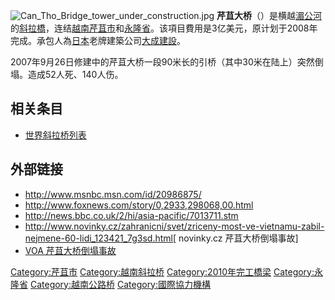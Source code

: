 {{Infobox Bridge
|bridge_name=芹苴大橋
{{lang|vi|Cầu Cần Thơ}}
|image= CanThoBridge.jpg
|caption= 
|official_name= 
|also_known_as= 
|carries= 
|crosses= [[湄公河|湄公河]]
|locale= [[越南|越南]][[芹苴|芹苴]]
|maint= 
|id= 
|design= [[斜拉橋|斜拉橋]]
|mainspan= {{convert|550|m|ft|0}}
|length= {{convert|2750|m|ft|0}}, {{convert|15850|m|ft|0}} include approach ramps
|width= {{convert|23.1|m|ft|0}}
|height = {{convert|171.3|m|ft|0}}
|clearance= {{convert|39|m|ft|0}}
|begin   = {{Start date|2004|09|25}}
|open= {{Start date|2010|04|24}}
|closed= 
|toll= 
|map_cue= 
|map_image= 
|map_text= 
|map_width= 
|coordinates= {{coord|10|01|46|N|105|48|21|E|region:VN-48_type:landmark}}
}}
[[File:Can_Tho_Bridge_tower_under_construction.jpg|thumb]]
'''芹苴大桥'''（{{vie|qn=Cầu Cần Thơ|hn=梂芹苴}}）是横越[[湄公河|湄公河]]的[[斜拉橋|斜拉橋]]，连结[[越南|越南]][[芹苴市|芹苴市]]和[[永隆省|永隆省]]。该項目費用是3亿美元，原计划于2008年完成。承包人為[[日本|日本]]老牌建築公司[[大成建設|大成建設]]。

2007年9月26日修建中的芹苴大桥一段90米长的引桥（其中30米在陆上）突然倒塌。造成52人死、140人伤。

==相关条目==
* [[世界斜拉桥列表|世界斜拉桥列表]]

==外部链接==
*http://www.msnbc.msn.com/id/20986875/ {{Wayback|url=http://www.msnbc.msn.com/id/20986875/ |date=20121021201711 }}
*http://www.foxnews.com/story/0,2933,298068,00.html {{Wayback|url=http://www.foxnews.com/story/0,2933,298068,00.html |date=20121018032546 }}
*http://news.bbc.co.uk/2/hi/asia-pacific/7013711.stm {{Wayback|url=http://news.bbc.co.uk/2/hi/asia-pacific/7013711.stm |date=20210126033643 }}
*http://www.novinky.cz/zahranicni/svet/zriceny-most-ve-vietnamu-zabil-nejmene-60-lidi_123421_7g3sd.html[ novinky.cz 芹苴大桥倒塌事故{{en}}] {{Webarchive|url=https://archive.today/20130210091424/http://www.novinky.cz/zahranicni/svet/zriceny-most-ve-vietnamu-zabil-nejmene-60-lidi_123421_7g3sd.html |date=2013-02-10 }}
*[http://www.voanews.com/english/2007-09-26-voa38.cfm VOA 芹苴大桥倒塌事故{{en}}]{{dead link|date=October 2017 |bot=InternetArchiveBot }}
{{东南亚斜拉桥}}
{{DEFAULTSORT:C}}
[[Category:芹苴市|Category:芹苴市]]
[[Category:越南斜拉桥|Category:越南斜拉桥]]
[[Category:2010年完工橋梁|Category:2010年完工橋梁]]
[[Category:永隆省|Category:永隆省]]
[[Category:越南公路桥|Category:越南公路桥]]
[[Category:國際協力機構|Category:國際協力機構]]